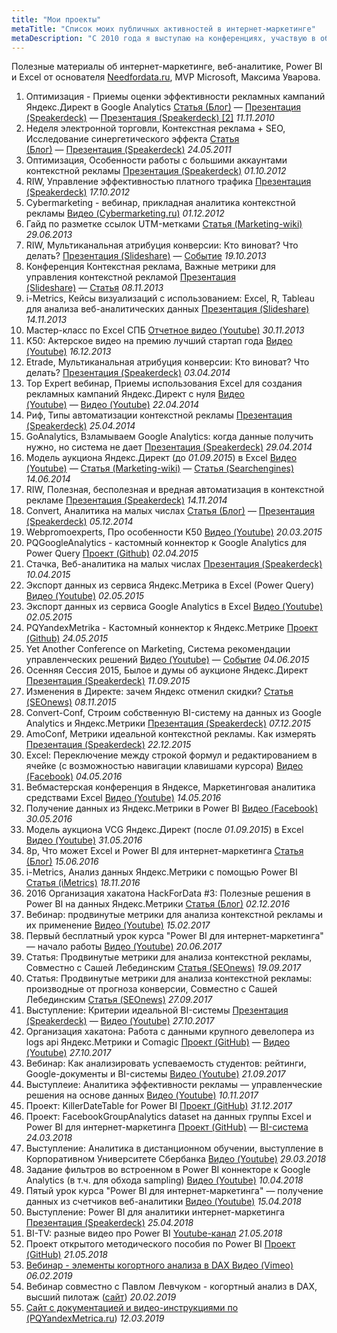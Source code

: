 ```yaml
---
title: "Мои проекты"
metaTitle: "Список моих публичных активностей в интернет-маркетинге"
metaDescription: "С 2010 года я выступаю на конференциях, участвую в обсуждениях, записываю видео и по прочему делюсь своими знаниями. На этой странице представлен список ссылок на мои публичные активности."
---
```


Полезные материалы об интернет-маркетинге, веб-аналитике, Power BI и Excel от основателя [Needfordata.ru](https://needfordata.ru/), MVP Microsoft, Максима Уварова.
 
1. Оптимизация - Приемы оценки эффективности рекламных кампаний Яндекс.Директ в Google Analytics [Статья (Блог)](http://40-02.ru/%D0%B2%D1%8B%D1%81%D1%82%D1%83%D0%BF%D0%BB%D0%B5%D0%BD%D0%B8%D0%B5-%D0%BD%D0%B0-%D0%BA%D0%BE%D0%BD%D1%84%D0%B5%D1%80%D0%B5%D0%BD%D1%86%D0%B8%D0%B8-%D0%BE%D0%BF%D1%82%D0%B8%D0%BC%D0%B8%D0%B7%D0%B0/) — [Презентация (Speakerdeck)](https://speakerdeck.com/maximuvarov/tiekst-doklada-issliedovaniie-konviersii-v-zavisimosti-ot-vriemieni-sutok-i-pozitsii-uvarov-maksim-optimizatsiia-2010?slide=3) — [Презентация (Speakerdeck) [2]](https://speakerdeck.com/maximuvarov/priezientatsiia-priiemy-otsienki-effiektivnosti-rieklamnykh-kampanii-iandieks-dot-diriekt-na-bazie-google-analytics-maksim-uvarov-optimizatsiia-2010?slide=2) *11.11.2010*  
2. Неделя электронной торговли, Контекстная реклама + SEO, Исследование синергетического эффекта [Статья (Блог)](http://40-02.ru/%D0%B2%D1%8B%D1%81%D1%82%D1%83%D0%BF%D0%BB%D0%B5%D0%BD%D0%B8%D0%B5-%D0%BD%D0%B0-%D0%BD%D0%B5%D0%B4%D0%B5%D0%BB%D0%B5-%D1%8D%D0%BB%D0%B5%D0%BA%D1%82%D1%80%D0%BE%D0%BD%D0%BD%D0%BE%D0%B9-%D1%82%D0%BE/) — [Презентация (Speakerdeck)](https://speakerdeck.com/maximuvarov/priezientatsiia-kontiekstnaia-rieklama-plus-seo-issliedovaniie-sinierghietichieskogho-effiekta-maksim-uvarov-niedielia-eliektronnoi-torghovli-2011?slide=2) *24.05.2011*  
3. Оптимизация, Особенности работы с большими аккаунтами контекстной рекламы [Презентация (Speakerdeck)](https://speakerdeck.com/maximuvarov/priezientatsiia-osobiennosti-upravlieniia-krupnymi-akkauntami-kontiekstnoi-rieklamy-uvarov-maksim-optimizatsiia-2012) *01.10.2012*  
4. RIW, Управление эффективностью платного трафика [Презентация (Speakerdeck)](https://speakerdeck.com/maximuvarov/priezientatsiia-upravlieniie-effiektivnost-iu-platnogho-trafika-maksim-uvarov-riw-2012) *17.10.2012*  
5. Cybermarketing - вебинар, прикладная аналитика контекстной рекламы [Видео (Cybermarketing.ru)](https://www.cybermarketing.ru/vebinary/prikladnaya_analitika_kontekstnoj_reklamy.html) *01.12.2012*  
6. Гайд по разметке ссылок UTM-метками [Статья (Marketing-wiki)](http://marketing-wiki.ru/wiki/%D0%A0%D0%B0%D0%B7%D0%BC%D0%B5%D1%82%D0%BA%D0%B0_%D1%81%D1%81%D1%8B%D0%BB%D0%BE%D0%BA_utm_%D0%BC%D0%B5%D1%82%D0%BA%D0%B0%D0%BC%D0%B8) *29.06.2013*  
7. RIW, Мультиканальная атрибуция конверсии: Кто виноват? Что делать?   [Презентация (Slideshare)](https://www.slideshare.net/4002/riw-2013-27386702) — [Событие](http://2013.russianinternetweek.ru/program/block/web-analytics.php) *19.10.2013*  
8. Конференция Контекстная реклама, Важные метрики для управления контекстной рекламой [Презентация (Slideshare)](https://www.slideshare.net/4002/ss-28117609) — [Статья](https://ain.ua/2013/11/13/8-metrik-dlya-effektivnogo-upravleniya-kontekstnoj-reklamoj) *08.11.2013*  
9. i-Metrics, Кейсы визуализаций с использованием: Excel, R, Tableau для анализа веб-аналитических данных [Презентация (Slideshare)](https://www.slideshare.net/4002/maxim-uvarov-11) *14.11.2013*  
10. Мастер-класс по Excel СПБ [Отчетное видео (Youtube)](http://www.youtube.com/watch?v=5AWCHs1vf-s) *30.11.2013*  
11. K50: Актерское видео на премию лучший стартап года [Видео (Youtube)](http://www.youtube.com/watch?v=IYjrszwx_6o) *16.12.2013*  
12. Etrade, Мультиканальная атрибуция конверсии: Кто виноват? Что делать?  [Презентация (Speakerdeck)](https://speakerdeck.com/maximuvarov/priezientatsiia-mul-tikanal-naia-atributsiia-konviersii-nieobkhodimost-ili-dan-modie-uvarov-maksim-etrade-2014) *03.04.2014*  
13. Top Expert вебинар, Приемы использования Excel для создания рекламных кампаний Яндекс.Директ с нуля [Видео (Youtube)](https://www.youtube.com/watch?v=zZpi5hSJevo) — [Видео (Youtube)](https://www.youtube.com/watch?v=RFKoDICzewQ) *22.04.2014*  
14. Риф, Типы автоматизации контекстной рекламы [Презентация (Speakerdeck)](https://speakerdeck.com/maximuvarov/priezientatsiia-tipy-avtomatizatsii-kontiekstnoi-rieklamy-maksim-uvarov-rif-2014) *25.04.2014*  
15. GoAnalytics, Взламываем Google Analytics: когда данные получить нужно, но система не дает [Презентация (Speakerdeck)](https://speakerdeck.com/maximuvarov/priezientatsiia-vzlamyvaiem-google-analytics-uvarov-maksim-goanalytics-2014) *29.04.2014*  
16. Модель аукциона Яндекс.Директ (до *01.09.2015*) в Excel [Видео (Youtube)](https://www.youtube.com/watch?v=unmPMuetKKs) — [Cтатья (Marketing-wiki)](http://marketing-wiki.ru/wiki/%D0%9C%D0%BE%D0%B4%D0%B5%D0%BB%D1%8C_%D0%B0%D1%83%D0%BA%D1%86%D0%B8%D0%BE%D0%BD%D0%B0_%D1%81%D0%B8%D1%81%D1%82%D0%B5%D0%BC%D1%8B_%D0%BA%D0%BE%D0%BD%D1%82%D0%B5%D0%BA%D1%81%D1%82%D0%BD%D0%BE%D0%B9_%D1%80%D0%B5%D0%BA%D0%BB%D0%B0%D0%BC%D1%8B_%D0%B2_excel) — [Статья (Searchengines)](https://www.searchengines.ru/ustroystvo_aukts.html) *14.06.2014*  
17. RIW, Полезная, бесполезная и вредная автоматизация в контекстной рекламе [Презентация (Speakerdeck)](https://speakerdeck.com/maximuvarov/priezientatsiia-polieznaia-biespolieznaia-vriednaia-avtomatizatsiia-maksim-uvarov-riw-2014) *14.11.2014*  
18. Convert, Аналитика на малых числах [Статья (Блог)](http://40-02.ru/%D0%B2%D1%8B%D1%81%D1%82%D1%83%D0%BF%D0%BB%D0%B5%D0%BD%D0%B8%D0%B5-%D0%B2-%D0%B5%D0%BA%D0%B0%D1%82%D0%B5%D1%80%D0%B8%D0%BD%D0%B1%D1%83%D1%80%D0%B3%D0%B5-%D0%BF%D1%80%D0%B8%D0%BA%D0%BB%D0%B0%D0%B4/) — [Презентация (Speakerdeck)](https://speakerdeck.com/maximuvarov/priezientatsiia-analitika-na-malien-kikh-chislakh-uvarov-maksim-convert-conf-2014) *05.12.2014*  
19. Webpromoexperts, Про особенности K50 [Видео (Youtube)](https://www.youtube.com/watch?v=Wy85IiysNuI) *20.03.2015*  
20. PQGoogleAnalytics - кастомный коннектор к Google Analytics для Power Query [Проект (Github)](https://github.com/maxim-uvarov/PQGoogleAnalytics) *02.04.2015*  
21. Стачка, Веб-аналитика на малых числах [Презентация (Speakerdeck)](https://speakerdeck.com/maximuvarov/priezientatsiia-vieb-analitika-na-malykh-chisla-maksim-uvarov-stachka-2015) *10.04.2015*  
22. Экспорт данных из сервиса Яндекс.Метрика в Excel (Power Query) [Видео (Youtube)](https://www.youtube.com/watch?v=uZ_Uhpq028M&t=0s) *02.05.2015*  
23. Экспорт данных из сервиса Google Analytics в Excel [Видео (Youtube)](https://www.youtube.com/watch?v=Owdlt7Gb0Y4) *02.05.2015*  
24. PQYandexMetrika - Кастомный коннектор к Яндекс.Метрике [Проект (Github)](https://github.com/maxim-uvarov/PQYandexMetrica) *24.05.2015*  
25. Yet Another Conference on Marketing, Система рекомендации управленческих решений [Видео (Youtube)](https://www.youtube.com/watch?v=lpqvqurL7hE) — [Событие](https://events.yandex.ru/lib/talks/2886/) *04.06.2015*  
26. Осенняя Сессия 2015, Былое и думы об аукционе Яндекс.Директ [Презентация (Speakerdeck)](https://speakerdeck.com/maximuvarov/byloie-i-dumy-ob-auktsionie-iandieks-dot-diriekt) *11.09.2015*  
27. Изменения в Директе: зачем Яндекс отменил скидки? [Статья (SEOnews)](https://www.seonews.ru/analytics/izmeneniya-v-direkte-zachem-yandeks-otmenil-skidki/) *08.11.2015*  
28. Convert-Conf, Строим собственную BI-систему на данных из Google Analytics и Яндекс.Метрики [Презентация (Speakerdeck)](https://speakerdeck.com/maximuvarov/stroim-sobstviennuiu-bi-sistiemu-na-dannykh-iz-google-analytics-i-iandieks-dot-mietriki) *07.12.2015*  
29. AmoConf, Метрики идеальной контекстной рекламы. Как измерять [Презентация (Speakerdeck)](https://speakerdeck.com/maximuvarov/priezientatsiia-mietriki-i-idieal-noi-kontiekstnoi-rieklamy-kak-izmieriat-kak-dielat-vyvody-maksim-uvarov) *22.12.2015*  
30. Excel: Переключение между строкой формул и редактированием в ячейке (с возможностью навигации клавишами курсора) [Видео (Facebook)](https://www.facebook.com/maxim.uvarov/videos/10207876984339725/) *04.05.2016*  
31. Вебмастерская конференция в Яндексе, Маркетинговая аналитика средствами Excel [Видео (Youtube)](https://www.youtube.com/watch?v=PbaunDE-VDk) *14.05.2016*  
32. Получение данных из Яндекс.Метрики в Power BI [Видео (Facebook)](https://www.facebook.com/needfordata/videos/t.1149402667/1754454574800075) *30.05.2016*  
33. Модель аукциона VCG Яндекс.Директ (после *01.09.2015*) в Excel [Видео (Youtube)](https://www.youtube.com/watch?v=fhSeoZ3jBV4) *31.05.2016*  
34. 8p, Что может Excel и Power BI для интернет-маркетинга [Статья (Блог)](https://needfordata.ru/blog/8p) *15.06.2016*  
35. i-Metrics, Анализ данных Яндекс.Метрики с помощью Power BI [Статья (iMetrics)](http://web.imetrics.ru/?secondDay) *18.11.2016*  
36. 2016  Организация хакатона HackForData #3: Полезные решения в Power BI на данных Яндекс.Метрики [Статья (Блог)](https://needfordata.ru/blog/hackfordata-3) *02.12.2016*  
37. Вебинар: продвинутые метрики для анализа контекстной рекламы и их применение [Видео (Youtube)](https://www.youtube.com/watch?v=Wa1jufYCGxU) *15.02.2017*  
38. Первый бесплатный урок курса "Power BI для интернет-маркетинга" — начало работы [Видео (Youtube)](https://www.youtube.com/playlist?list=PL4ALxQlSnbfrTDvsWukv5hiJuAEPef5JQ) *20.06.2017*  
39. Статья: Продвинутые метрики для анализа контекстной рекламы, Совместно с Сашей Лебединским [Статья (SEOnews)](https://www.seonews.ru/analytics/prodvinutye-metriki-dlya-analiza-kontekstnoy-reklamy/) *19.09.2017*  
40. Статья: Продвинутые метрики для анализа контекстной рекламы: производные от прогноза конверсии, Совместно с Сашей Лебединским [Статья (SEOnews)](https://www.seonews.ru/analytics/prodvinutye-metriki-dlya-analiza-kontekstnoy-reklamy-proizvodnye-ot-prognoza-konversii/) *27.09.2017*  
41. Выступление: Критерии идеальной BI-системы [Презентация (Speakerdeck)](https://speakerdeck.com/maximuvarov/priezientatsiia-idieal-naia-bi-sistiema) — [Видео (Youtube)](https://www.youtube.com/watch?v=pvSbZlpbGLE&feature=youtu.be&t=3h10m8s) *27.10.2017*  
42. Организация хакатона: Работа с данными крупного девелопера из logs api Яндекс.Метрики и Comagic [Проект (GitHub)](https://github.com/corehackathon/) — [Видео (Youtube)](https://www.youtube.com/watch?v=pvSbZlpbGLE) *27.10.2017*  
43. Вебинар: Как анализировать успеваемость студентов: рейтинги, Google-документы и BI-системы [Видео (Youtube)](https://www.youtube.com/watch?v=xPRTk0gdJLQ) *21.09.2017*  
44. Выступлеие: Аналитика эффективности рекламы — управленческие решения на основе данных [Видео (Youtube)](https://www.youtube.com/watch?v=pNcWEYEuWCg&feature=youtu.be)  *10.11.2017*  
45. Проект: KillerDateTable for Power BI [Проект (GitHub)](https://github.com/power-bi/KillerDateTableRu) *31.12.2017*  
46. Проект: FacebookGroupAnalytics dataset на данных группы Excel и Power BI для интернет-маркетинга [Проект (GitHub)](https://github.com/power-bi/facebookGroupsAnalytics) — [BI-система](https://app.powerbi.com/view?r=eyJrIjoiYjg3MGQ3OTktOWQxMy00NGE2LWI4MDYtNWMzNjA0MTU4MjgxIiwidCI6Ijg0MGM1ZDE3LTA2ZjUtNDVlMC1iOTYyLWNjOTE1Zjg1NWU4MyIsImMiOjl9) *24.03.2018*  
47. Выступление: Аналитика в дистанционном обучении, выступление в Корпоративном Университете Сбербанка [Видео (Youtube)](https://youtu.be/3WVw2tl4NTs?t=1h4m25s) *29.03.2018*  
48. Задание фильтров во встроенном в Power BI коннекторе к Google Analytics (в т.ч. для обхода sampling) [Видео (Youtube)](https://www.youtube.com/watch?v=SHEfsLyvMmE) *10.04.2018*  
49. Пятый урок курса "Power BI для интернет-маркетинга" — получение данных из счетчиков веб-аналитики [Видео (Youtube)](https://www.youtube.com/playlist?list=PL4ALxQlSnbfpvjKyUHj-a02tGl8GhRbn5) *15.04.2018*  
50. Выступление: Power BI для аналитики интернет-маркетинга [Презентация (Speakerdeck)](https://speakerdeck.com/maximuvarov/priezientatsiia-power-bi-dlia-analitiki-intierniet-markietingha-uvarov-maksim-cybermarketing-2018) *25.04.2018*  
51. BI-TV: разные видео про Power BI  [Youtube-канал](https://www.youtube.com/channel/UCgEnwXoQbJWHCcLXGvSm2QQ/feed?view_as=subscriber) *21.05.2018*  
52. Проект открытого методического пособия по Power BI [Проект (GitHub)](https://github.com/power-bi/PowerBI-book-ru) *21.05.2018*  
53. [Вебинар - элементы когортного анализа в DAX Видео (Vimeo)](https://vimeo.com/315919171/f40e9d9a51) *06.02.2019*  
54. Вебинар совместно с Павлом Левчуком - когортный анализ в DAX, высший пилотаж ([сайт](https://course.needfordata.ru/webinar-cohort-analysis)) *20.02.2019*  
55. [Сайт с документацией и видео-инструкциями по (PQYandexMetrica.ru](https://pqyandexmetrica.ru/)) *12.03.2019*  
